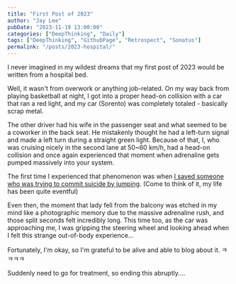 ```yaml
---
title: "First Post of 2023"
author: "Jay Lee"
pubDate: "2023-11-19 13:00:00"
categories: ["DeepThinking", "Daily"]
tags: ["DeepThinking", "GithubPage", "Retrospect", "Sonatus"]
permalink: "/posts/2023-hospital/"
---
```



I never imagined in my wildest dreams that my first post of 2023 would be written from a hospital bed.

Well, it wasn't from overwork or anything job-related. On my way back from playing basketball at night, I got into a proper head-on collision with a car that ran a red light, and my car (Sorento) was completely totaled - basically scrap metal.

The other driver had his wife in the passenger seat and what seemed to be a coworker in the back seat. He mistakenly thought he had a left-turn signal and made a left turn during a straight green light. Because of that, I, who was cruising nicely in the second lane at 50~60 km/h, had a head-on collision and once again experienced that moment when adrenaline gets pumped massively into your system.

The first time I experienced that phenomenon was when [I saved someone who was trying to commit suicide by jumping](https://news.nate.com/view/20091213n06658?fbclid=IwAR3wZ-IMRg0_tf87h_aEP5yVmKr-hDrBQJWq2eMFh8Jkh3mgcMUnoraOBEw). (Come to think of it, my life has been quite eventful)

Even then, the moment that lady fell from the balcony was etched in my mind like a photographic memory due to the massive adrenaline rush, and those split seconds felt incredibly long. This time too, as the car was approaching me, I was gripping the steering wheel and looking ahead when I felt this strange out-of-body experience...

Fortunately, I'm okay, so I'm grateful to be alive and able to blog about it. 
ㅋㅋㅋㅋ

Suddenly need to go for treatment, so ending this abruptly....